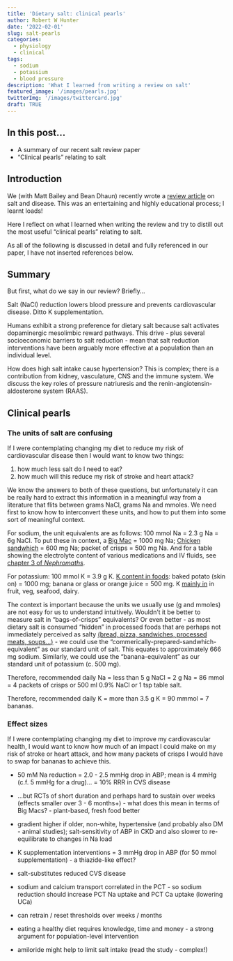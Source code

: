 ```yaml
---
title: 'Dietary salt: clinical pearls' 
author: Robert W Hunter
date: '2022-02-01'
slug: salt-pearls
categories:
  - physiology
  - clinical
tags:
  - sodium
  - potassium
  - blood pressure
description: 'What I learned from writing a review on salt'
featured_image: '/images/pearls.jpg'
twitterImg: '/images/twittercard.jpg'
draft: TRUE
---
```


## In this post...

- A summary of our recent salt review paper
- "Clinical pearls" relating to salt


## Introduction

We (with Matt Bailey and Bean Dhaun) recently wrote a [review article](INSERT LINK) on salt and disease.  This was an entertaining and highly educational process; I learnt loads!  

Here I reflect on what I learned when writing the review and try to distill out the most useful "clinical pearls" relating to salt.  

As all of the following is discussed in detail and fully referenced in our paper, I have not inserted references below.


## Summary

But first, what do we say in our review?  Briefly...

Salt (NaCl) reduction lowers blood pressure and prevents cardiovascular disease. Ditto K supplementation.  

Humans exhibit a strong preference for dietary salt because salt activates dopaminergic mesolimbic reward pathways.  This drive - plus several socioeconomic barriers to salt reduction - mean that salt reduction interventions have been arguably more effective at a population than an individual level.  

How does high salt intake cause hypertension?  This is complex; there is a contribution from kidney, vasculature, CNS and the immune system.  We discuss the key roles of pressure natriuresis and the renin-angiotensin-aldosterone system (RAAS).  


## Clinical pearls

### The units of salt are confusing

If I were contemplating changing my diet to reduce my risk of cardiovascular disease then I would want to know two things:  

1) how much less salt do I need to eat?  
2) how much will this reduce my risk of stroke and heart attack?  

We know the answers to both of these questions, but unfortunately it can be really hard to extract this information in a meaningful way from a literature that flits between grams NaCl, grams Na and mmoles.  We need first to know how to interconvert these units, and how to put them into some sort of meaningful context.  

For sodium, the unit equivalents are as follows: 100 mmol Na = 2.3 g Na = 6g NaCl.  To put these in context, a [Big Mac](https://www.mcdonalds.com/us/en-us/product/big-mac.html) = 1000 mg Na; [Chicken sandwhich](https://www.sainsburys.co.uk/gol-ui/product/sandwiches-and-wraps/sainsburys-chicken-salad-sandwich) = 600 mg Na; packet of crisps = 500 mg Na.  And for a table showing the electrolyte content of various medications and IV fluids, see [chapter 3 of *Nephromaths*](INSERT LINK). 

For potassium: 100 mmol K = 3.9 g K.  [K content in foods](https://www.dietaryguidelines.gov/food-sources-potassium): baked potato (skin on) = 1000 mg; banana or glass or orange juice = 500 mg.  K [mainly in](https://www.cdc.gov/salt/potassium.htm) in fruit, veg, seafood, dairy. 

The context is important because the units we usually use (g and mmoles) are not easy for us to understand intuitively.  Wouldn't it be better to measure salt in "bags-of-crisps" equivalents?  Or even better - as most dietary salt is consumed "hidden" in processed foods that are perhaps not immediately perceived as salty [(bread, pizza, sandwiches, processed meats, soups...)](https://www.heart.org/en/healthy-living/healthy-eating/eat-smart/sodium/sodium-sources) -  we could use the "commerically-prepared-sandwhich-equivalent" as our standard unit of salt.  This equates to approximately 666 mg sodium.  Similarly, we could use the "banana-equivalent" as our standard unit of potassium (c. 500 mg).  


Therefore, recommended daily Na = less than 5 g NaCl = 2 g Na = 86 mmol = 4 packets of crisps or 500 ml 0.9% NaCl or 1 tsp table salt.  

Therefore, recommended daily K = more than 3.5 g K = 90 mmmol = 7 bananas.
 
 


### Effect sizes

If I were contemplating changing my diet to improve my cardiovascular health, I would want to know how much of an impact I could make on my risk of stroke or heart attack, and how many packets of crisps I would have to swap for bananas to achieve this. 

- 50 mM Na reduction = 2.0 - 2.5 mmHg drop in ABP; mean is 4 mmHg (c.f. 5 mmHg for a drug)... = 10% RRR in CVS disease  

- ...but RCTs of short duration and perhaps hard to sustain over weeks (effects smaller over 3 - 6 months+)  - what does this mean in terms of Big Macs?  - plant-based, fresh food better  

- gradient higher if older, non-white, hypertensive (and probably also  DM - animal studies); salt-sensitivity of ABP in CKD and also slower to re-equilibrate to changes in Na load  

- K supplementation interventions = 3 mmHg drop in ABP (for 50 mmol supplementation) - a thiazide-like effect?  

- salt-substitutes reduced CVS disease  

- sodium and calcium transport correlated in the PCT - so sodium reduction should increase PCT Na uptake and PCT Ca uptake (lowering UCa)  

- can retrain / reset thresholds over weeks / months  

- eating a healthy diet requires knowledge, time and money - a strong argument for population-level intervention

- amiloride might help to limit salt intake (read the study - complex!)  
